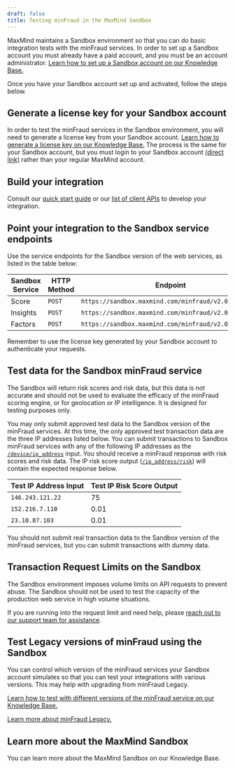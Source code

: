 ```yaml
---
draft: false
title: Testing minFraud in the MaxMind Sandbox
---
```


MaxMind maintains a Sandbox environment so that you can do basic integration
tests with the minFraud services. In order to set up a Sandbox account you must
already have a paid account, and you must be an account administrator. [Learn
how to set up a Sandbox account on our Knowledge
Base.](https://support.maxmind.com/hc/en-us/articles/8604168846363)

Once you have your Sandbox account set up and activated, follow the steps below.

## Generate a license key for your Sandbox account

In order to test the minFraud services in the Sandbox environment, you will need
to generate a license key from your Sandbox account. [Learn how to generate a
license key on our Knowledge
Base.](https://support.maxmind.com/hc/en-us/articles/4407111582235-Generate-a-License-Key)
The process is the same for your Sandbox account, but you must login to your
Sandbox account [(direct
link)](https://sandbox.maxmind.com/en/accounts/current/license-key) rather than
your regular MaxMind account.

## Build your integration

Consult our [quick start guide](/minfraud/evaluate-a-transaction?lang=en) or our
[list of client
APIs](/minfraud/evaluate-a-transaction?lang=en#links-to-maxmind-client-apis) to
develop your integration.

## Point your integration to the Sandbox service endpoints

Use the service endpoints for the Sandbox version of the web services, as
listed in the table below:

| Sandbox Service | HTTP Method | Endpoint                                             |
| --------------- | ----------- | ---------------------------------------------------- |
| Score           | `POST`      | `https://sandbox.maxmind.com/minfraud/v2.0/score`    |
| Insights        | `POST`      | `https://sandbox.maxmind.com/minfraud/v2.0/insights` |
| Factors         | `POST`      | `https://sandbox.maxmind.com/minfraud/v2.0/factors`  |

Remember to use the license key generated by your Sandbox account to
authenticate your requests.

## Test data for the Sandbox minFraud service

<Alert type="info">
The Sandbox will return risk scores and risk data, but this data is not
accurate and should not be used to evaluate the efficacy of the minFraud
scoring engine, or for geolocation or IP intelligence. It is designed
for testing purposes only.
</Alert>

You may only submit approved test data to the Sandbox version of the minFraud
services. At this time, the only approved test transaction data are the three IP
addresses listed below. You can submit transactions to Sandbox minFraud services
with any of the following IP addresses as the [`/device/ip_address`](/minfraud/api-documentation/requests?lang=en#schema--request--device__ip_address)
input. You should receive a minFraud response with risk scores and risk data.
The IP risk score output ([`/ip_address/risk`](/minfraud/api-documentation/responses?lang=en#schema--response--ip-address__risk))
will contain the expected response below.

| Test IP Address Input | Test IP Risk Score Output |
| --------------------- | ------------------------- |
| `146.243.121.22`      | 75                        |
| `152.216.7.110`       | 0.01                      |
| `23.10.87.103`        | 0.01                      |

You should not submit real transaction data to the Sandbox version of the
minFraud services, but you can submit transactions with dummy data.

## Transaction Request Limits on the Sandbox

The Sandbox environment imposes volume limits on API requests to prevent abuse.
The Sandbox should not be used to test the capacity of the production web service
in high volume situations.

If you are running into the request limit and need help, please [reach out to our
support team for assistance](https://dev.maxmind.com/minfraud/api-documentation/responses?lang=en#schema--response--warnings).

## Test Legacy versions of minFraud using the Sandbox

You can control which version of the minFraud services your Sandbox account
simulates so that you can test your integrations with various versions. This may
help with upgrading from minFraud Legacy.

[Learn how to test with different versions of the minFraud service on our
Knowledge Base.](https://support.maxmind.com/hc/en-us/articles/8609986461083#h_01GC79RT2Y24K8YGB7AH0EP9N9)

[Learn more about minFraud Legacy.](/minfraud/minfraud-legacy?lang=en)

## Learn more about the MaxMind Sandbox

You can learn more about the MaxMind Sandbox on our Knowledge Base.
